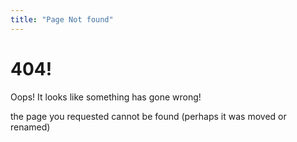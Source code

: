 ```yaml
---
title: "Page Not found"
---
```


# 404! {.centre}

Oops! It looks like something has gone wrong!

the page you requested cannot be found (perhaps it was moved or renamed)
